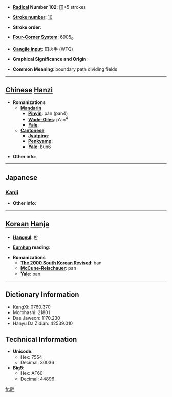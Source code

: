 * '''[[Wiktionary:Chinese radical index| Radical]] Number 102''': [[Wiktionary:Chinese radical index 田|田]]+5 strokes

* '''[[Wiktionary:Chinese total strokes index|Stroke number]]''': [[Wiktionary:Chinese total strokes index 10|10]]

* '''Stroke order''': 

* '''[[Wiktionary:Chinese four corner index|Four-Corner System]]''': 6905<sub>0</sub>

* '''[[Wiktionary:Chinese Cangjie index|Cangjie input]]''': 田火手 (WFQ)

* '''Graphical Significance and Origin''': 

* '''Common Meaning''': boundary path dividing fields

----

== [[Chinese]] [[Hanzi]] ==

* '''Romanizations'''
** '''[[Mandarin]]'''
*** '''[[Pinyin]]''': pàn (pan4)
*** '''[[Wade-Giles]]''': p'an<sup>4</sup>
*** '''[[Yale]]''': 
** '''[[Cantonese]]'''
*** '''[[Jyutping]]''':
*** '''[[Penkyamp]]''': 
*** '''[[Yale]]''': bun6

* '''Other info''': 

----

==Japanese==
===[[Kanji]]===
{{kanji|on readings=[[はん]] (han)
|kun readings=[[あぜ]] (aze), [[くろ]] (kuro), [[そむく]] (somuku)
}}

* '''Other info''':  

----

== [[Korean]] [[Hanja]] ==

* '''[[Hangeul]]''': 반

* '''[[Eumhun]] reading''': 

* '''Romanizations'''
** '''[[The 2000 South Korean Revised Romanization|The 2000 South Korean Revised]]''': ban
** '''[[McCune-Reischauer]]''': pan
** '''[[Yale]]''': pan

----

== Dictionary Information ==

* KangXi: 0760.370
* Morohashi: 21801
* Dae Jaweon: 1170.230
* Hanyu Da Zidian: 42539.010

== Technical Information ==

* '''Unicode''':
** Hex: 7554
** Decimal: 30036
* '''Big5''':
** Hex: AF60
** Decimal: 44896

[[fr:畔]]